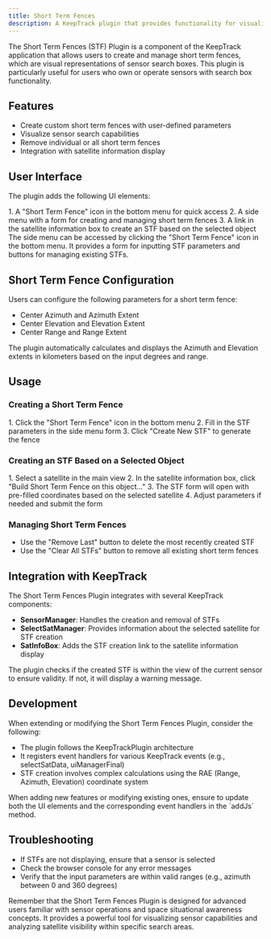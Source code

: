 ```yaml
---
title: Short Term Fences
description: A KeepTrack plugin that provides functionality for visualizing sensor search boxes and managing short term fences.
---
```



The Short Term Fences (STF) Plugin is a component of the KeepTrack application that allows users to create and manage short term fences, which are visual representations of sensor search boxes. This plugin is particularly useful for users who own or operate sensors with search box functionality.

## Features

- Create custom short term fences with user-defined parameters
- Visualize sensor search capabilities
- Remove individual or all short term fences
- Integration with satellite information display

## User Interface

The plugin adds the following UI elements:

<Steps>
1. A "Short Term Fence" icon in the bottom menu for quick access
2. A side menu with a form for creating and managing short term fences
3. A link in the satellite information box to create an STF based on the selected object
</Steps>

<Aside>
  The side menu can be accessed by clicking the "Short Term Fence" icon in the bottom menu. It provides a form for inputting STF parameters and buttons for managing existing STFs.
</Aside>

## Short Term Fence Configuration

Users can configure the following parameters for a short term fence:

- Center Azimuth and Azimuth Extent
- Center Elevation and Elevation Extent
- Center Range and Range Extent

<Aside type="tip">
  The plugin automatically calculates and displays the Azimuth and Elevation extents in kilometers based on the input degrees and range.
</Aside>

## Usage

### Creating a Short Term Fence
<Steps>
1. Click the "Short Term Fence" icon in the bottom menu
2. Fill in the STF parameters in the side menu form
3. Click "Create New STF" to generate the fence
</Steps>

### Creating an STF Based on a Selected Object
<Steps>
1. Select a satellite in the main view
2. In the satellite information box, click "Build Short Term Fence on this object..."
3. The STF form will open with pre-filled coordinates based on the selected satellite
4. Adjust parameters if needed and submit the form
</Steps>

### Managing Short Term Fences
- Use the "Remove Last" button to delete the most recently created STF
- Use the "Clear All STFs" button to remove all existing short term fences

## Integration with KeepTrack

The Short Term Fences Plugin integrates with several KeepTrack components:

- **SensorManager**: Handles the creation and removal of STFs
- **SelectSatManager**: Provides information about the selected satellite for STF creation
- **SatInfoBox**: Adds the STF creation link to the satellite information display

<Aside>
  The plugin checks if the created STF is within the view of the current sensor to ensure validity. If not, it will display a warning message.
</Aside>

## Development

When extending or modifying the Short Term Fences Plugin, consider the following:

- The plugin follows the KeepTrackPlugin architecture
- It registers event handlers for various KeepTrack events (e.g., selectSatData, uiManagerFinal)
- STF creation involves complex calculations using the RAE (Range, Azimuth, Elevation) coordinate system

<Aside type="caution">
  When adding new features or modifying existing ones, ensure to update both the UI elements and the corresponding event handlers in the `addJs` method.
</Aside>

## Troubleshooting

- If STFs are not displaying, ensure that a sensor is selected
- Check the browser console for any error messages
- Verify that the input parameters are within valid ranges (e.g., azimuth between 0 and 360 degrees)

Remember that the Short Term Fences Plugin is designed for advanced users familiar with sensor operations and space situational awareness concepts. It provides a powerful tool for visualizing sensor capabilities and analyzing satellite visibility within specific search areas.
